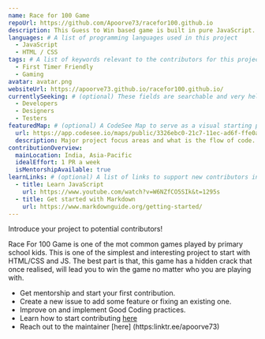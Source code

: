 ```yaml
---
name: Race for 100 Game
repoUrl: https://github.com/Apoorve73/racefor100.github.io
description: This Guess to Win based game is built in pure JavaScript. Play with the Computer and try to crack it :)
languages: # A list of programming languages used in this project
  - JavaScript
  - HTML / CSS
tags: # A list of keywords relevant to the contributors for this project
  - First Timer Friendly
  - Gaming
avatar: avatar.png
websiteUrl: https://apoorve73.github.io/racefor100.github.io/
currentlySeeking: # (optional) These fields are searchable and very helpful for contributors to match well with your project
  - Developers
  - Designers
  - Testers
featuredMap: # (optional) A CodeSee Map to serve as a visual starting point for contributors
  url: https://app.codesee.io/maps/public/3326ebc0-21c7-11ec-ad6f-ffe0aa54c51d
  description: Major project focus areas and what is the flow of code.
contributionOverview:
  mainLocation: India, Asia-Pacific
  idealEffort: 1 PR a week
  isMentorshipAvailable: true
learnLinks: # (optional) A list of links to support new contributors in learning about your project and tech stack and culture / community
  - title: Learn JavaScript
    url: https://www.youtube.com/watch?v=W6NZfCO5SIk&t=1295s
  - title: Get started with Markdown
    url: https://www.markdownguide.org/getting-started/
---
```


<!-- Divide your content into sections using our handy shortcodes. Each section is optional -->

<Overview>

Introduce your project to potential contributors!

Race For 100 Game is one of the mot common games played by primary school kids. This is one of the simplest and interesting project to start with HTML/CSS and JS. The best part is that, this game has a hidden crack that once realised, will lead you to win the game no matter who you are playing with.

</Overview>

<Contributing>

- Get mentorship and start your first contribution.
- Create a new issue to add some feature or fixing an existing one.
- Improve on and implement Good Coding practices.
- Learn how to start contributing [here](https://github.com/Apoorve73/racefor100.github.io/blob/master/contribution.md)
- Reach out to the maintainer [here] (https:linktr.ee/apoorve73)

</Contributing>
